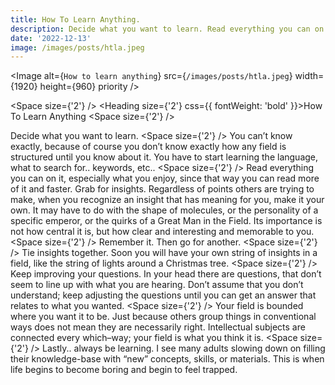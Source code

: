 ```yaml
---
title: How To Learn Anything.
description: Decide what you want to learn. Read everything you can on it, especially what you enjoy. Keep improving your questions.
date: '2022-12-13'
image: /images/posts/htla.jpeg
---
```



<Image
  alt={`How to learn anything`}
  src={`/images/posts/htla.jpeg`}
  width={1920}
  height={960}
  priority
/>

<Space size={'2'} />
<Heading size={'2'} css={{ fontWeight: 'bold' }}>How To Learn Anything</Heading>
<Space size={'2'} />

Decide what you want to learn.
<Space size={'2'} />
You can’t know exactly, because of course you don’t know exactly how any field is structured until you know about it. You have to start learning the language, what to search for.. keywords, etc..
<Space size={'2'} />
Read everything you can on it, especially what you enjoy, since that way you can read more of it and faster. Grab for insights. Regardless of points others are trying to make, when you recognize an insight that has meaning for you, make it your own. It may have to do with the shape of molecules, or the personality of a specific emperor, or the quirks of a Great Man in the Field. Its importance is not how central it is, but how clear and interesting and memorable to you.
<Space size={'2'} />
Remember it. Then go for another.
<Space size={'2'} />
Tie insights together. Soon you will have your own string of insights in a field, like the string of lights around a Christmas tree.
<Space size={'2'} />
Keep improving your questions. In your head there are questions, that don’t seem to line up with what you are hearing. Don’t assume that you don’t understand; keep adjusting the questions until you can get an answer that relates to what you wanted.
<Space size={'2'} />
Your field is bounded where you want it to be. Just because others group things in conventional ways does not mean they are necessarily right. Intellectual subjects are connected every which–way; your field is what you think it is.
<Space size={'2'} />
Lastly.. always be learning. I see many adults slowing down on filling their knowledge-base with “new” concepts, skills, or materials. This is when life begins to become boring and begin to feel trapped.